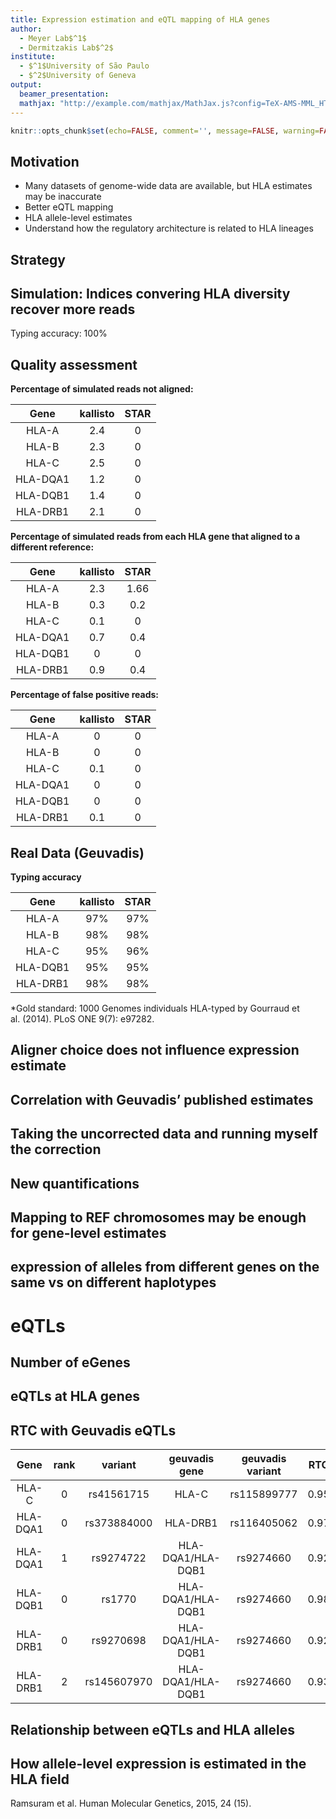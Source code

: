 ```yaml
---
title: Expression estimation and eQTL mapping of HLA genes
author: 
  - Meyer Lab$^1$
  - Dermitzakis Lab$^2$
institute: 
  - $^1$University of São Paulo
  - $^2$University of Geneva
output: 
  beamer_presentation:
  mathjax: "http://example.com/mathjax/MathJax.js?config=TeX-AMS-MML_HTMLorMML"
---
```


```r
knitr::opts_chunk$set(echo=FALSE, comment='', message=FALSE, warning=FALSE)
```

## Motivation

- Many datasets of genome-wide data are available, but HLA estimates may be inaccurate
- Better eQTL mapping
- HLA allele-level estimates
- Understand how the regulatory architecture is related to HLA lineages

## Strategy

\includegraphics[width=\linewidth]{../../hla_manuscript/figures/method.png}

## Simulation: Indices convering HLA diversity recover more reads

Typing accuracy: 100%

\includegraphics[width=\linewidth]{../simulation/plots/star_prop_mapped.png}

## Quality assessment

\fontsize{6pt}{6}\selectfont

**Percentage of simulated reads not aligned:**

| Gene    | kallisto | STAR  |
|:-------:|:--------:|:-----:|
|HLA-A    |   2.4    |  0    |
|HLA-B    |   2.3    |  0    |
|HLA-C    |   2.5    |  0    |
|HLA-DQA1 |   1.2    |  0    |
|HLA-DQB1 |   1.4    |  0    |
|HLA-DRB1 |   2.1    |  0    |

**Percentage of simulated reads from each HLA gene that aligned to a different reference:**

| Gene    | kallisto | STAR  |
|:-------:|:--------:|:-----:|
|HLA-A    |   2.3    |  1.66 |
|HLA-B    |   0.3    |  0.2  |
|HLA-C    |   0.1    |  0    |
|HLA-DQA1 |   0.7    |  0.4  |
|HLA-DQB1 |   0      |  0    |
|HLA-DRB1 |   0.9    |  0.4  |

**Percentage of false positive reads:**

| Gene    | kallisto | STAR  |
|:-------:|:--------:|:-----:|
|HLA-A    |   0      |  0    |
|HLA-B    |   0      |  0    |
|HLA-C    |   0.1    |  0    |
|HLA-DQA1 |   0      |  0    |
|HLA-DQB1 |   0      |  0    |
|HLA-DRB1 |   0.1    |  0    |

## Real Data (Geuvadis)

**Typing accuracy**

| Gene    | kallisto | STAR  |
|:-------:|:--------:|:-----:|
|HLA-A    |  97%     |  97%  |
|HLA-B    |  98%     |  98%  |
|HLA-C    |  95%     |  96%  |
|HLA-DQB1 |  95%     |  95%  |
|HLA-DRB1 |  98%     |  98%  |

*Gold standard:
1000 Genomes individuals HLA-typed by Gourraud et al. (2014). PLoS ONE 9(7): e97282.

## Aligner choice does not influence expression estimate

\includegraphics[width=\linewidth]{../geuvadis_reanalysis/expression/plots/kallisto_vs_star_TPM.png}

## Correlation with Geuvadis' published estimates

\includegraphics[width=\linewidth]{../geuvadis_reanalysis/expression/plots/star_vs_geuvadis_final.png}

## Taking the uncorrected data and running myself the correction 

\includegraphics[width=\linewidth]{../geuvadis_reanalysis/expression/plots/star_vs_geuvadis.png}

## New quantifications 

\includegraphics[width=\linewidth]{../geuvadis_reanalysis/expression/plots/star_vs_geuvadis_new.png}

## Mapping to REF chromosomes may be enough for gene-level estimates

\includegraphics[width=.9\linewidth]{../simulation/plots/star_mismatch_rates_PCA.png}

## expression of alleles from different genes on the same vs on different haplotypes

\includegraphics[width=\linewidth]{../geuvadis_reanalysis/expression/plots/b_vs_c.png}


# eQTLs

## Number of eGenes

\includegraphics[width=\linewidth]{../geuvadis_reanalysis/qtls/plots/pca_vs_peer.png}

## eQTLs at HLA genes

\includegraphics[width=.7\linewidth]{../geuvadis_reanalysis/qtls/plots/qtls_landscape_star.png}

## RTC with Geuvadis eQTLs

\fontsize{7pt}{6}\selectfont

| Gene    | rank | variant   | geuvadis gene    | geuvadis variant | RTC |
|:-------:|:----:|:---------:|:----------------:|:----------------:|:---:|
|HLA-C    |   0  |rs41561715 | HLA-C            | rs115899777      | 0.95|
|HLA-DQA1 |   0  |rs373884000| HLA-DRB1         | rs116405062      | 0.97|
|HLA-DQA1 |   1  |rs9274722  | HLA-DQA1/HLA-DQB1| rs9274660        | 0.92|
|HLA-DQB1 |   0  |rs1770     | HLA-DQA1/HLA-DQB1| rs9274660        | 0.98|
|HLA-DRB1 |   0  |rs9270698  | HLA-DQA1/HLA-DQB1| rs9274660        | 0.92|
|HLA-DRB1 |   2  |rs145607970| HLA-DQA1/HLA-DQB1| rs9274660        | 0.93|

## Relationship between eQTLs and HLA alleles

\includegraphics[width=.75\linewidth]{../geuvadis_reanalysis/qtls/plots/lineage_and_effects.png}

## How allele-level expression is estimated in the HLA field

\includegraphics[width=\linewidth]{./ramsuran_hlaA_lineages.png}

Ramsuram et al. Human Molecular Genetics, 2015, 24 (15).

